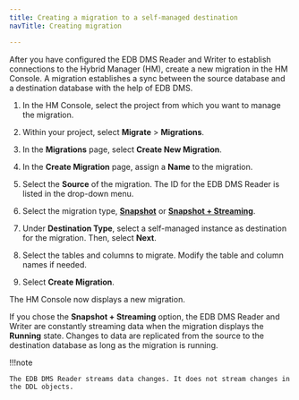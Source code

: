 ```yaml
---
title: Creating a migration to a self-managed destination
navTitle: Creating migration

---
```


After you have configured the EDB DMS Reader and Writer to establish connections to the Hybrid Manager (HM), create a new migration in the HM Console. A migration establishes a sync between the source database and a destination database with the help of EDB DMS.

1.  In the HM Console, select the project from which you want to manage the migration.

2.  Within your project, select **Migrate** > **Migrations**. 

3.  In the **Migrations** page, select **Create New Migration**. 

4.  In the **Create Migration** page, assign a **Name** to the migration. 

5.  Select the **Source** of the migration. The ID for the EDB DMS Reader is listed in the drop-down menu.

6.  Select the migration type, [**Snapshot**](/edb-postgres-ai/migration-etl/data-migration-service/terminology/#snapshot-migration) or [**Snapshot + Streaming**](/edb-postgres-ai/migration-etl/data-migration-service/terminology/#snapshot--streaming-migration).

7.  Under **Destination Type**, select a self-managed instance as destination for the migration. Then, select **Next**.

8.  Select the tables and columns to migrate. Modify the table and column names if needed.

9.  Select **Create Migration**.

The HM Console now displays a new migration.

If you chose the **Snapshot + Streaming** option, the EDB DMS Reader and Writer are constantly streaming data when the migration displays the **Running** state. Changes to data are replicated from the source to the destination database as long as the migration is running. 

!!!note

    The EDB DMS Reader streams data changes. It does not stream changes in the DDL objects.
